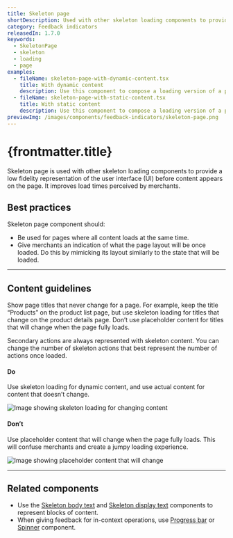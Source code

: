 ```yaml
---
title: Skeleton page
shortDescription: Used with other skeleton loading components to provide a low fidelity representation of the UI before content appears.
category: Feedback indicators
releasedIn: 1.7.0
keywords:
  - SkeletonPage
  - skeleton
  - loading
  - page
examples:
  - fileName: skeleton-page-with-dynamic-content.tsx
    title: With dynamic content
    description: Use this component to compose a loading version of a page where the page title and header content are dynamic, meaning, the content changes.
  - fileName: skeleton-page-with-static-content.tsx
    title: With static content
    description: Use this component to compose a loading version of a page where the page title and header content are known and stay the same.
previewImg: /images/components/feedback-indicators/skeleton-page.png
---
```


# {frontmatter.title}

<Lede>

Skeleton page is used with other skeleton loading components to provide a low fidelity representation of the user interface (UI) before content appears on the page. It improves load times perceived by merchants.

</Lede>

<Examples />

<Props componentName={frontmatter.title} />

## Best practices

Skeleton page component should:

- Be used for pages where all content loads at the same time.
- Give merchants an indication of what the page layout will be once loaded. Do this by mimicking its layout similarly to the state that will be loaded.

---

## Content guidelines

Show page titles that never change for a page. For example, keep the title “Products” on the product list page, but use skeleton loading for titles that change on the product details page. Don’t use placeholder content for titles that will change when the page fully loads.

Secondary actions are always represented with skeleton content. You can change the number of skeleton actions that best represent the number of actions once loaded.

<DoDont>

#### Do

Use skeleton loading for dynamic content, and use actual content for content that doesn’t change.

![Image showing skeleton loading for changing content](/images/components/feedback-indicators/skeleton-page/do-use-skeleton-for-changing-content@2x.png)

#### Don’t

Use placeholder content that will change when the page fully loads. This will confuse merchants and create a jumpy loading experience.

![Image showing placeholder content that will change](/images/components/feedback-indicators/skeleton-page/dont-use-placeholder-content-that-will-change@2x.png)

</DoDont>

---

## Related components

- Use the [Skeleton body text](https://polaris.shopify.com/components/feedback-indicators/skeleton-body-text) and [Skeleton display text](https://polaris.shopify.com/components/skeleton-display-text) components to represent blocks of content.
- When giving feedback for in-context operations, use [Progress bar](https://polaris.shopify.com/components/progress-bar) or [Spinner](https://polaris.shopify.com/components/spinner) component.
